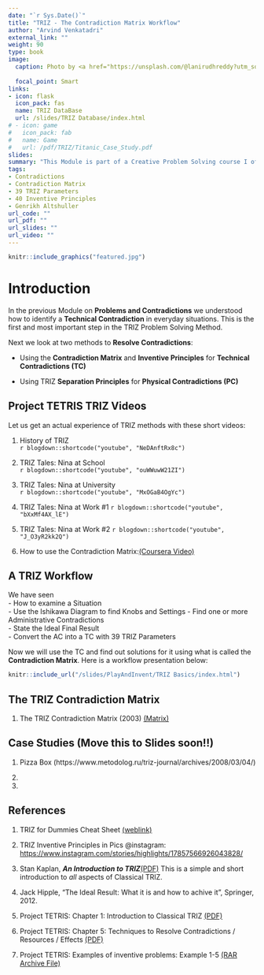 ```yaml
---
date: "`r Sys.Date()`"
title: "TRIZ - The Contradiction Matrix Workflow"
author: "Arvind Venkatadri"
external_link: ""
weight: 90
type: book
image:
  caption: Photo by <a href="https://unsplash.com/@lanirudhreddy?utm_source=unsplash&utm_medium=referral&utm_content=creditCopyText">ANIRUDH</a> on <a href="https://unsplash.com/s/photos/matrix?utm_source=unsplash&utm_medium=referral&utm_content=creditCopyText">Unsplash</a>
  
  focal_point: Smart
links:
- icon: flask
  icon_pack: fas
  name: TRIZ DataBase
  url: /slides/TRIZ Database/index.html
# - icon: game
#   icon_pack: fab
#   name: Game
#   url: /pdf/TRIZ/Titanic_Case_Study.pdf
slides: 
summary: "This Module is part of a Creative Problem Solving course I offer at Srishti Manipal Institute, Bangalore"
tags:
- Contradictions
- Contradiction Matrix
- 39 TRIZ Parameters
- 40 Inventive Principles
- Genrikh Altshuller
url_code: ""
url_pdf: ""
url_slides: ""
url_video: ""
---
```



```r
knitr::include_graphics("featured.jpg")

```

# Introduction

In the previous Module on **Problems and Contradictions** we understood how to identify a **Technical Contradiction** in everyday situations. This is the first and most important step in the TRIZ Problem Solving Method. 

Next we look at two methods to **Resolve Contradictions**:

- Using the **Contradiction Matrix** and **Inventive Principles** for **Technical Contradictions (TC)**

- Using TRIZ **Separation Principles** for **Physical Contradictions (PC)**


## Project TETRIS TRIZ Videos
Let us get an actual experience of TRIZ methods with these short videos:


1. History of TRIZ   
  `r blogdown::shortcode("youtube", "NeDAnftRx8c")`<br>


2. TRIZ Tales: Nina at School   
  `r blogdown::shortcode("youtube", "ouWWuwW21ZI")` <br>

3. TRIZ Tales: Nina at University   
  `r blogdown::shortcode("youtube", "MxOGaB4OgYc")` <br>

4. TRIZ Tales: Nina at Work #1 
  `r blogdown::shortcode("youtube", "bXxMf4AX_lE")` <br>

5. TRIZ Tales: Nina at Work #2 
  `r blogdown::shortcode("youtube", "J_O3yR2kk2Q")` <br>


6. How to use the Contradiction Matrix:[(Coursera Video)](https://www.coursera.org/lecture/creative-thinking-techniques-and-tools-for-success/contradiction-matrix-DtEKz>)


## A TRIZ Workflow

We have seen  
- How to examine a Situation  
- Use the Ishikawa Diagram to find Knobs and Settings
- Find one or more Administrative Contradictions  
- State the Ideal Final Result  
- Convert the AC into a TC with 39 TRIZ Parameters  

Now we will use the TC and find out solutions for it using what is called the **Contradiction Matrix**. Here is a workflow presentation below:  

```r
knitr::include_url("/slides/PlayAndInvent/TRIZ Basics/index.html")
```


## The TRIZ Contradiction Matrix

1. The TRIZ Contradiction Matrix (2003) [(Matrix)](pdf/TRIZ/TRIZ_interactive_contradiction_matrix_2016.xlsx)



## Case Studies (Move this to Slides soon!!)

1. Pizza Box (https://www.metodolog.ru/triz-journal/archives/2008/03/04/)

1.


1.



## References

1. TRIZ for Dummies Cheat Sheet [(weblink)](https://www.dummies.com/business/management/triz-for-dummies-cheat-sheet/)

1. TRIZ Inventive Principles in Pics @instagram: <https://www.instagram.com/stories/highlights/17857566926043828/>

1. Stan Kaplan, ***An Introduction to TRIZ***[(PDF)](pdf/TRIZ/Stan Kaplan-Intro-to-TRIZ.pdf)
This is a simple and short introduction to *all* aspects of Classical TRIZ.

1. Jack Hipple, "The Ideal Result: What it is and how to achive it", Springer, 2012.

1. Project TETRIS: Chapter 1: Introduction to Classical TRIZ [(PDF)](https://innovazionesistematica.it/wp-content/uploads/2020/10/EN_01.pdf)


1. Project TETRIS: Chapter 5: Techniques  to  Resolve  Contradictions / Resources / Effects [(PDF)](https://innovazionesistematica.it/wp-content/uploads/2020/10/EN_05.pdf)

1. Project TETRIS: Examples of inventive problems: Example 1-5 [(RAR Archive File)](https://innovazionesistematica.it/wp-content/uploads/2020/10/ExamplesEN.rar)
